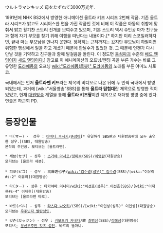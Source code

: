 ウルトラマンキッズ 母をたずねて3000万光年.

1991년에 NHK BS2에서 방영한 애니메이션 울트라 키즈 시리즈 2번째 작품.
기존 울트라 시리즈가 밝고도 시리어스한 면을 가진 작품인 것에 비해 이 작품은 아동의 취향에 맞춰서 밝고 활기찬 스토리 전개를 보여주고 있으며, 기본 스토리 역시 주인공 마가 친구들과 함께 자기 부모를 찾기 위해 여행을 떠난다는 내용이다.[* 하지만 미리 스포일러하자면, 끝내 마는 부모님을 만나지 못한다. 정확히는 근처까지는 갔지만 부모님이 하필이면 위험한 행성에서 일을 하고 계셨기 때문에 만날수가 없었던 것. 그 때문에 언젠가 다시 만날 것을 기약하고 친구들과 함께 발걸음을 돌린다. 이 정도면 [[동심파괴]] 수준의 [[배드 엔딩]]이자 [[새드 엔딩]]이다.] 참고로 이 애니메이션의 오프닝/엔딩 곡을 부른 가수는 바로 그 유명한 [[도라에몽]]의 오프닝 [[wiki:"도라에몽(로봇)" 도라에몽]]의 노래를 부른 야마노 사토코.

국내에서는 먼저 '''울트라맨 키드'''라는 제목의 비디오로 나온 뒤에 두 번씩 국내에서 방영되었는데, 과거에 [wiki:"서울방송"SBS]를 통해 '''울트라 탐험대'''란 제목으로 방영한 적이 있었고, 현재 [[대원방송]] 계열을 통해 '''울트라 키즈짱'''이란 제목으로 재더빙 방영 중에 있다. 연출은 하근희 PD.

= 등장인물 =
 * 마(マー) -  성우 : [[야마다 후시기]]/[[손정아]][* 유일하게 SBS판과 대원방송판에 모두 출연한 성우.](SBS, 대원방송)
 본작의 주인공. 모티브는 [울트라맨].

 * 세브(セブ) - 성우 : [[스가야 마사코]]/[[정미숙]](SBS)/[[이영란]](대원방송)
 모티브는 [울트라 세븐].
 
 * 피코(ピコ) - 성우 : 高岸佐也子/[[wiki:"김수경(성우)" 김수경]](SBS)/[wiki:"이유리#s-2" 이유리](대원방송)

 * 타(ター) - 성우 : [[타카야마 미나미]]/[[wiki:"이선호(성우)" 이선호]](SBS)/[wiki:"이재현#s-4" 이재현](대원방송)
 모티브는 [울트라맨 타로].

 * 바르(バル) - 성우 : [[타츠다 나오키]]/(SBS)/[wiki:"이인성(성우)" 이인성](대원방송)
 모티브는 [[우주닌자 발탄성인]].

 * 갓츤(ガッツン) - 성우 : [[키모츠키 카네타]]/故 [[최병상]](SBS)/[[김혜성]](대원방송)
 모티브는 [[분신우주인 갓츠 성인]]. 바르의 똘마니.
